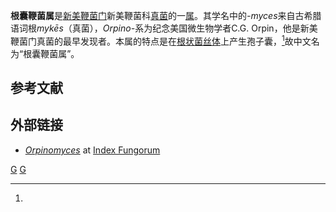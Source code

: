 {{Automatic Taxobox
| taxon = Orpinomyces
| authority = D.J.S. Barr, H. Kudo, Jakober & K.J. Cheng, 1989<ref name=Barr>{{cite journal |author=Barr DJS, Kudo H, Jakober KD, Cheng KJ. |year=1989 |title=Morphology and development of rumen fungi: ''Neocallimastix'' sp., ''Piromyces communis'', and ''Orpinomyces bovis'' gen.nov., sp.nov. |journal=Canadian Journal of Botany |volume=67 |issue=9 |pages=2815–24 |url= |doi= |pmid= |pmc= }}</ref>
| subdivision_ranks = [[种|种]]
| subdivision =
* ''O. bovis''
* ''O. intercalaris''
}}

'''根囊鞭菌属'''是[[新美鞭菌门|新美鞭菌门]]新美鞭菌科[[真菌|真菌]]的一[[属_(生物)|属]]。其学名中的''-myces''来自古希腊语词根''mykēs''（真菌），''Orpino-''系为纪念美国微生物学者C.G. Orpin，他是新美鞭菌门真菌的最早发现者。本属的特点是在[[根状菌丝体|根状菌丝体]]上产生孢子囊，<ref name=Barr/>故中文名为“根囊鞭菌属”。

==参考文献==
{{reflist}}

==外部链接==
*''[http://www.indexfungorum.org/Names/genusrecord.asp?RecordID=25326 Orpinomyces] {{Wayback|url=http://www.indexfungorum.org/Names/genusrecord.asp?RecordID=25326 |date=20200806185455 }}'' at [[Index_Fungorum|Index Fungorum]]

{{taxonbar}}
[[Category:_1989年描述的分类群|G]]
[[Category:真菌|G]]

{{Fungus-stub}}